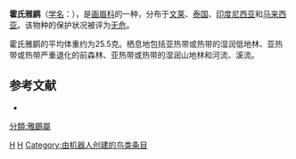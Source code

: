 {{Speciesbox
| taxon = Malacocincla sepiaria
| status = LC | status_system = IUCN3.1
| binomial_authority = {{link-en|托马斯·霍斯菲尔德|Thomas Horsfield|Horsfield}}, 1821
}}

'''霍氏雅鹛'''（[[学名|学名]]：{{lang|la|''Malacocincla sepiaria''}}），是[[画眉科|画眉科]]的一种，分布于[[文莱|文莱]]、[[泰国|泰国]]、[[印度尼西亚|印度尼西亚]]和[[马来西亚|马来西亚]]。该物种的保护状况被评为[[无危|无危]]。

霍氏雅鹛的平均体重约为25.5克。栖息地包括亚热带或热带的湿润低地林、亚热带或热带严重退化的前森林、亚热带或热带的湿润山地林和河流、溪流。

== 参考文献 ==
*{{cite web|url=http://www.birdlife.org/datazone/speciesfactsheet.php?id=7838&m=0|title=Malacocincla sepiaria|publisher=[[国际鸟盟|BirdLife.org]]|accessdate=2011-06-27}}
{{taxonbar}}
[[Category:_1821年描述的鸟类|H]]
[[Category:画眉科|H]]
[[Category:由机器人创建的鸟类条目|Category:由机器人创建的鸟类条目]]
[[分類:雅鶥屬|分類:雅鶥屬]]